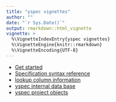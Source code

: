 ```yaml
---
title: "yspec vignettes"
author: ""
date: "`r Sys.Date()`"
output: rmarkdown::html_vignette
vignette: >
  %\VignetteIndexEntry{yspec vignettes}
  %\VignetteEngine{knitr::rmarkdown}
  %\VignetteEncoding{UTF-8}
---
```



- [Get started](../../../library/yspec/doc/yspec.html)
- [Specification syntax reference](../../../library/yspec/doc/reference.html)
- [lookup column information](../../../library/yspec/doc/lookup.html)
- [yspec internal data base](../../../library/yspec/doc/ysdb_internal.html)
- [yspec project objects](../../../library/yspec/doc/project.html)

